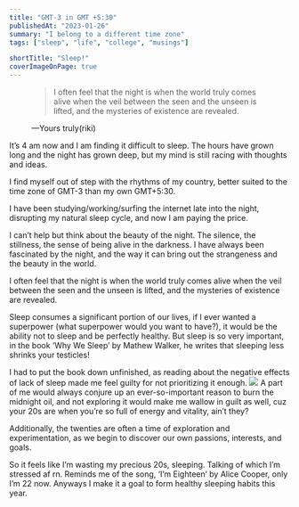```yaml
---
title: "GMT-3 in GMT +5:30"
publishedAt: "2023-01-26"
summary: "I belong to a different time zone"
tags: ["sleep", "life", "college", "musings"]

shortTitle: "Sleep!"
coverImageOnPage: true
---
```


<figure>

> I often feel that the night is when the world truly comes alive when the veil
between the seen and the unseen is lifted, and the mysteries of existence are
revealed.

<figcaption>
  —Yours truly(riki)
</figcaption>
</figure>

It’s 4 am now and I am finding it difficult to sleep. The hours have grown long
and the night has grown deep, but my mind is still racing with thoughts and
ideas.



I find myself out of step with the rhythms of my country, better suited to the
time zone of GMT-3 than my own GMT+5:30.

I have been studying/working/surfing the internet late into the night,
disrupting my natural sleep cycle, and now I am paying the price.

I can’t help but think about the beauty of the night. The silence, the
stillness, the sense of being alive in the darkness. I have always been
fascinated by the night, and the way it can bring out the strangeness and the
beauty in the world.

I often feel that the night is when the world truly comes alive when the veil
between the seen and the unseen is lifted, and the mysteries of existence are
revealed.

Sleep consumes a significant portion of our lives, if I ever wanted a superpower
(what superpower would you want to have?), it would be the ability not to sleep
and be perfectly healthy. But sleep is so very important, in the book ‘Why We
Sleep’ by Mathew Walker, he writes that sleeping less shrinks your testicles!

I had to put the book down unfinished, as reading about the negative effects of
lack of sleep made me feel guilty for not prioritizing it enough.
<Image width={600} height={400} src="/blog/sleep/sleep.webp" />
A part of me would always conjure up an ever-so-important reason to burn the
midnight oil, and not exploring it would make me wallow in guilt as well, cuz
your 20s are when you’re so full of energy and vitality, ain’t they?

Additionally, the twenties are often a time of exploration and experimentation,
as we begin to discover our own passions, interests, and goals.

So it feels like I’m wasting my precious 20s, sleeping. Talking of which I’m
stressed af rn. Reminds me of the song, ‘I’m Eighteen’ by Alice Cooper, only I’m
22 now. Anyways I make it a goal to form healthy sleeping habits this year.
